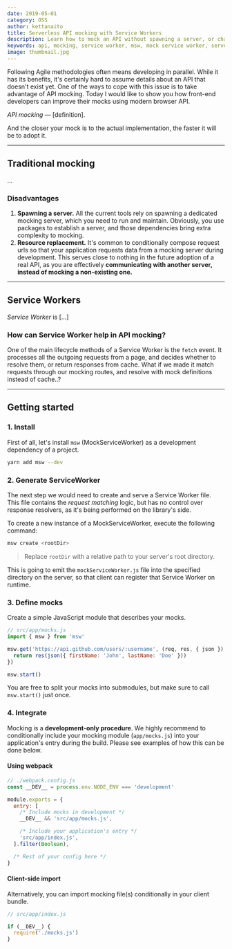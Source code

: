 ```yaml
---
date: 2019-05-01
category: OSS
author: kettanaito
title: Serverless API mocking with Service Workers
description: Learn how to mock an API without spawning a server, or changing a single character in your existing code base. Intercept production requests, and mock their responses.
keywords: api, mocking, service worker, msw, mock service worker, serverless
image: thumbnail.jpg
---
```


Following Agile methodologies often means developing in parallel. While it has its benefits, it's certainly hard to assume details about an API that doesn't exist yet. One of the ways to cope with this issue is to take advantage of API mocking. Today I would like to show you how front-end developers can improve their mocks using modern browser API.

_API mocking_ — [definition].

And the closer your mock is to the actual implementation, the faster it will be to adopt it.

---

## Traditional mocking

...

### Disadvantages

1. **Spawning a server.** All the current tools rely on spawning a dedicated mocking server, which you need to run and maintain. Obviously, you use packages to establish a server, and those dependencies bring extra complexity to mocking.
1. **Resource replacement.** It's common to conditionally compose request urls so that your application requests data from a mocking server during development. This serves close to nothing in the future adoption of a real API, as you are effectively **communicating with another server, instead of mocking a non-existing one.**

---

## Service Workers

_Service Worker_ is [...]

### How can Service Worker help in API mocking?

One of the main lifecycle methods of a Service Worker is the `fetch` event. It processes all the outgoing requests from a page, and decides whether to resolve them, or return responses from cache. What if we made it match requests through our mocking routes, and resolve with mock definitions instead of cache..?

---

## Getting started

### 1. Install

First of all, let's install `msw` (MockServiceWorker) as a development dependency of a project.

```bash
yarn add msw --dev
```

### 2. Generate ServiceWorker

The next step we would need to create and serve a Service Worker file. This file contains the _request matching_ logic, but has no control over response resolvers, as it's being performed on the library's side.

To create a new instance of a MockServiceWorker, execute the following command:

```bash
msw create <rootDir>
```

> Replace `rootDir` with a relative path to your server's root directory.

This is going to emit the `mockServiceWorker.js` file into the specified directory on the server, so that client can register that Service Worker on runtime.

### 3. Define mocks

Create a simple JavaScript module that describes your mocks.

```js
// src/app/mocks.js
import { msw } from 'msw'

msw.get('https://api.github.com/users/:username', (req, res, { json }) => {
  return res(json({ firstName: 'John', lastName: 'Doe' }))
})

msw.start()
```

You are free to split your mocks into submodules, but make sure to call `msw.start()` just once.

### 4. Integrate

Mocking is a **development-only procedure**. We highly recommend to conditionally include your mocking module (`app/mocks.js`) into your application's entry during the build. Please see examples of how this can be done below.

#### Using webpack

```js
// ./webpack.config.js
const __DEV__ = process.env.NODE_ENV === 'development'

module.exports = {
  entry: [
    /* Include mocks in development */
    __DEV__ && 'src/app/mocks.js',

    /* Include your application's entry */
    'src/app/index.js',
  ].filter(Boolean),

  /* Rest of your config here */
}
```

#### Client-side import

Alternatively, you can import mocking file(s) conditionally in your client bundle.

```js
// src/app/index.js

if (__DEV__) {
  require('./mocks.js')
}
```
